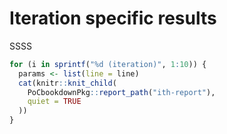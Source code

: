 # Iteration specific results

SSSS

```r
for (i in sprintf("%d (iteration)", 1:10)) {
  params <- list(line = line)
  cat(knitr::knit_child(
    PoCbookdownPkg::report_path("ith-report"),
    quiet = TRUE
  ))
}
```
